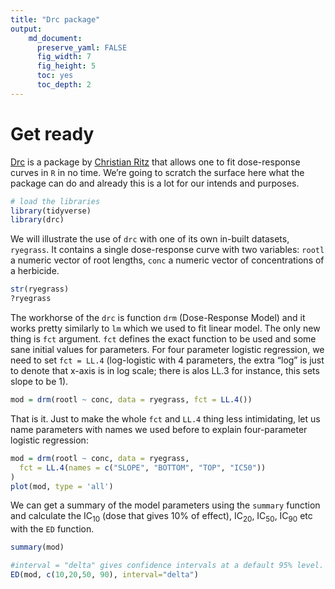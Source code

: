 ```yaml
---
title: "Drc package"
output: 
    md_document:
      preserve_yaml: FALSE
      fig_width: 7
      fig_height: 5
      toc: yes
      toc_depth: 2
---
```


# Get ready

[Drc](http://journals.plos.org/plosone/article?id=10.1371/journal.pone.0146021)
is a package by [Christian Ritz](https://bioassay.dk/) that allows one to fit
dose-response curves in `R` in no time. We're going to scratch the surface here
what the package can do and already this is a lot for our intends and purposes.

```r
# load the libraries
library(tidyverse)
library(drc)
```

We will illustrate the use of `drc` with one of its own in-built datasets,
`ryegrass`. It contains a single dose-response curve with two variables:
`rootl` a numeric vector of root lengths, `conc` a numeric vector of
concentrations of a herbicide.

```r
str(ryegrass)
?ryegrass
```

The workhorse of the `drc` is function `drm` (Dose-Response Model) and it works pretty similarly to `lm` which we used to fit linear model. The only new thing is `fct` argument. `fct` defines the exact function to be used and some sane initial values for parameters. For four parameter logistic regression, we need to set `fct = LL.4` (log-logistic with 4 parameters, the extra "log" is just to denote that x-axis is in log scale; there is alos LL.3 for instance, this sets slope to be 1).

```r
mod = drm(rootl ~ conc, data = ryegrass, fct = LL.4())
```

That is it. Just to make the whole `fct` and `LL.4` thing less intimidating, let us name parameters with names we used before to explain four-parameter logistic regression:

```r
mod = drm(rootl ~ conc, data = ryegrass, 
  fct = LL.4(names = c("SLOPE", "BOTTOM", "TOP", "IC50"))
)
plot(mod, type = 'all')
```

We can get a summary of the model parameters using the `summary` function and
calculate the IC~10~ (dose that gives 10% of effect), IC~20~, IC~50~, IC~90~
etc with the `ED` function.

```r
summary(mod)
```

```r
#interval = "delta" gives confidence intervals at a default 95% level.  
ED(mod, c(10,20,50, 90), interval="delta")
```
